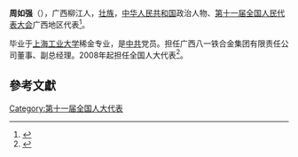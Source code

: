 '''周如强'''（{{bd|1954年||}}），广西柳江人，[[壮族|壮族]]，[[中华人民共和国|中华人民共和国]]政治人物、[[第十一届全国人民代表大会|第十一届全国人民代表大会]]广西地区代表<ref>{{cite web|author=新华网|title=第十一届全国人大代表|url=http://news.xinhuanet.com/ziliao/2008-03/03/content_7708230.htm?node=36628|publisher=新华网|accessdate=2014-01-07|archive-date=2014-01-10|archive-url=https://web.archive.org/web/20140110211415/http://news.xinhuanet.com/ziliao/2008-03/03/content_7708230.htm?node=36628|dead-url=no}}</ref>。

毕业于[[上海工业大学|上海工业大学]]稀金专业，是[[中共|中共]]党员。担任广西八一铁合金集团有限责任公司董事、副总经理。2008年起担任全国人大代表<ref>{{cite news|title=全国人大代表信息-周如强|url=http://210.82.31.1:8084/delegate/viewDelegate.action?dbid=112005|accessdate=2013-04-05|newspaper=全国人大网|archive-url=https://web.archive.org/web/20140522092437/http://www.npc.gov.cn/delegate/viewDelegate.action?dbid=112005|archive-date=2014-05-22|dead-url=yes}}</ref>。

==參考文獻==
{{reflist}}
[[Category:第十一届全国人大代表|Category:第十一届全国人大代表]]